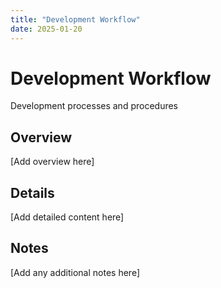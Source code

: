 ```yaml
---
title: "Development Workflow"
date: 2025-01-20
---
```


# Development Workflow

Development processes and procedures

## Overview

[Add overview here]

## Details

[Add detailed content here]

## Notes

[Add any additional notes here]
